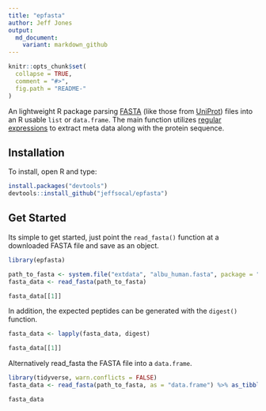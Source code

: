 ```yaml
---
title: "epfasta"
author: Jeff Jones
output:
  md_document:
    variant: markdown_github
---
```


```r
knitr::opts_chunk$set(
  collapse = TRUE,
  comment = "#>",
  fig.path = "README-"
)
```

An lightweight R package parsing [FASTA](https://en.wikipedia.org/wiki/FASTA_format) (like those from [UniProt](https://www.uniprot.org/)) files into an R usable `list` or `data.frame`. The main function utilizes [regular expressions](https://en.wikipedia.org/wiki/Regular_expression) to extract meta data along with the protein sequence.

## Installation

To install, open R and type:

``` r
install.packages("devtools")
devtools::install_github("jeffsocal/epfasta")
```

## Get Started

Its simple to get started, just point the `read_fasta()` function at a downloaded FASTA file and save as an object.

``` r
library(epfasta)

path_to_fasta <- system.file("extdata", "albu_human.fasta", package = "epfasta")
fasta_data <- read_fasta(path_to_fasta)

fasta_data[[1]]
```

In addition, the expected peptides can be generated with the `digest()` function.
``` r
fasta_data <- lapply(fasta_data, digest)

fasta_data[[1]]
```

Alternatively read_fasta the FASTA file into a `data.frame`.
``` r
library(tidyverse, warn.conflicts = FALSE)
fasta_data <- read_fasta(path_to_fasta, as = "data.frame") %>% as_tibble()

fasta_data
```
